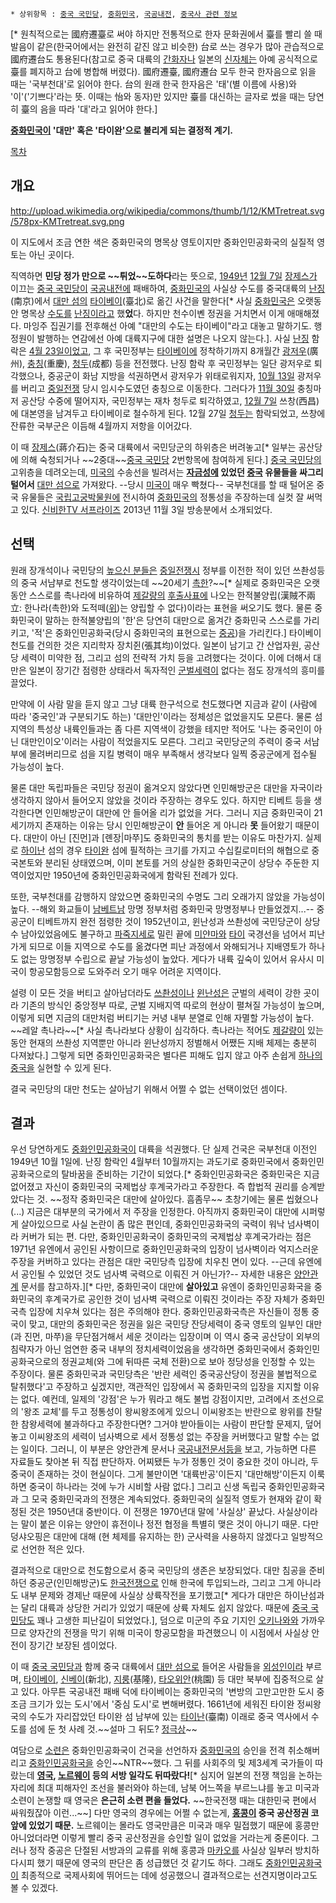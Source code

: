  * 상위항목 : [[중국 국민당]], [[중화민국]], [[국공내전]], [[중국사 관련 정보]]

{{{+1 國府遷臺, 國府遷台}}}[* 원칙적으로는 國府遷臺로 써야 하지만 전통적으로 한자 문화권에서 臺를 빨리 쓸 때 발음이 같은(한국어에서는 완전히 같진 않고 비슷한) 台로 쓰는 경우가 많아 관습적으로 國府遷台도 통용된다(참고로 중국 대륙의 [[간화자]]나 일본의 [[신자체]]는 아예 공식적으로 臺를 폐지하고 台에 병합해 버렸다). 國府遷臺, 國府遷台 모두 한국 한자음으로 읽을 때는 '국부천대'로 읽어야 한다. 台의 원래 한국 한자음은 '태'(별 이름에 사용)와 '이'('기쁘다'라는 뜻. 이때는 怡와 동자)만 있지만 臺를 대신하는 글자로 썼을 때는 당연히 臺의 음을 따라 '대'라고 읽어야 한다.]

'''[[중화민국]]이 '대만' 혹은 '타이완'으로 불리게 되는 결정적 계기.'''

[[목차]]
== 개요 ==
http://upload.wikimedia.org/wikipedia/commons/thumb/1/12/KMTretreat.svg/578px-KMTretreat.svg.png

이 지도에서 조금 연한 색은 중화민국의 명목상 영토이지만 중화인민공화국의 실질적 영토는 아닌 곳이다.

직역하면 '''{{{#red 국}}}민당 정{{{#red 부}}}가 {{{#red 대}}}만으로 ~~튀었~~{{{#red 천}}}도하다'''라는 뜻으로, [[1949년]] [[12월 7일]] [[장제스]]가 이끄는 [[중국 국민당]]이 [[국공내전]]에 패배하여, [[중화민국]]의 사실상 수도를 중국대륙의 [[난징]](南京)에서 [[대만 섬]]의 [[타이베이]](臺北)로 옮긴 사건을 말한다[* 사실 [[중화민국]]은 오랫동안 명목상 [[수도]]를 [[난징]]이라고 했'''었'''다. 하지만 천수이볜 정권을 거치면서 이게 애매해졌다. 마잉주 집권기를 전후해선 아예 "대만의 수도는 타이베이"라고 대놓고 말하기도. 행정원이 발행하는 연감에선 아예 대륙지구에 대한 설명은 나오지 않는다.]. 사실 [[난징]] 함락은 [[4월 23일]]이었고, 그 후 국민정부는 [[타이베이]]에 정착하기까지 8개월간 [[광저우]](廣州), [[충칭]](重慶), [[청두]](成都) 등을 전전했다. 난징 함락 후 국민정부는 일단 광저우로 퇴각했으나, 중공군이 화남 지방을 석권하면서 광저우가 위태로워지자, [[10월 13일]] 광저우를 버리고 [[중일전쟁]] 당시 임시수도였던 충칭으로 이동한다. 그러다가 [[11월 30일]] 충칭마저 공산당 수중에 떨어지자, 국민정부는 재차 청두로 퇴각하였고, [[12월 7일]] 쓰창(西昌)에 대본영을 남겨두고 타이베이로 철수하게 된다. 12월 27일 [[청두]]는 함락되었고, 쓰창에 잔류한 국부군은 이듬해 4월까지 저항을 이어갔다.

이 때 [[장제스]](蔣介石)는 중국 대륙에서 국민당군의 하위층은 버려놓고[* 일부는 공산당에 의해 숙청되거나 ~~2중대~~[[중국 국민당]] 2번항목에 참여하게 된다.] [[중국 국민당]]의 고위층을 데려오는데, [[미국]]의 수송선을 빌려서는 '''[[자금성]]에 있었던 [[중국]] 유물들을 싸그리 털어서''' [[대만 섬]]으로 가져왔다. --당시 [[미국]]이 매우 빡쳤다-- 국부천대를 할 때 털어온 중국 유물들은 [[국립고궁박물원]]에 전시하여 [[중화민국]]의 정통성을 주장하는데 실컷 잘 써먹고 있다. [[신비한TV 서프라이즈]] 2013년 11월 3일 방송분에서 소개되었다.

== 선택 ==
원래 장개석이나 국민당의 [[높으신 분]]들은 [[중일전쟁]]시 정부를 이전한 적이 있던 쓰촨성등의 중국 서남부로 천도할 생각이었는데 ~~20세기 [[촉한]]?~~[* 실제로 중화민국은 오랫동안 스스로를 촉나라에 비유하여 [[제갈량]]의 [[출사표|후출사표]]에 나오는 한적불양립(漢賊不兩立: 한나라(촉한)와 도적떼([[위(삼국시대)|위]])는 양립할 수 없다)이라는 표현을 써오기도 했다. 물론 중화민국이 말하는 한적불양립의 '한'은 당연히 대만으로 옮겨간 중화민국 스스로를 가리키고, '적'은 중화인민공화국(당시 중화민국의 표현으로는 [[중공]])을 가리킨다.] 타이베이 천도를 건의한 것은 지리학자 장치쥔(張其均)이었다. 일본이 남기고 간 산업자원, 공산당 세력이 미약한 점, 그리고 섬의 전략적 가치 등을 고려했다는 것이다. 이에 더해서 대만은 일본이 장기간 점령한 상태라서 독자적인 [[군벌]]세력이 없다는 점도 장개석의 흥미를 끌었다.

만약에 이 사람 말을 듣지 않고 그냥 대륙 한구석으로 천도했다면 지금과 같이 (사람에 따라 '중국인'과 구분되기도 하는) '대만인'이라는 정체성은 없었을지도 모른다. 물론 섬 지역의 특성상 내륙인들과는 좀 다른 지역색이 강했을 테지만 적어도 '나는 중국인이 아닌 대만인이오'이러는 사람이 적었을지도 모른다. 그리고 국민당군의 주력이 중국 서남부에 몰려버리므로 섬을 지킬 병력이 매우 부족해서 생각보다 일찍 중공군에게 접수될 가능성이 높다. 

물론 대만 독립파들은 국민당 정권이 옮겨오지 않았다면 인민해방군은 대만을 자국이라 생각하지 않아서 들어오지 않았을 것이라 주장하는 경우도 있다. 하지만 티베트 등을 생각한다면 인민해방군이 대만에 안 들어올 리가 없었을 거다. 그러니 지금 중화민국이 21세기까지 존재하는 이유는 당시 인민해방군이 '''안''' 들어온 게 아니라 '''못''' 들어왔기 때문이다. 대만이 아닌 [진먼]과 [롄장|마쭈]도 중화민국의 통치를 받는 이유도 마찬가지. 실제로 [[하이난]] 섬의 경우 [[타이완]] 섬에 필적하는 크기를 가지고 수십킬로미터의 해협으로 중국본토와 분리된 상태였으며, 이미 본토를 거의 상실한 중화민국군이 상당수 주둔한 지역이었지만 1950년에 중화인민공화국에게 함락된 전례가 있다.

또한, 국부천대를 감행하지 않았으면 중화민국의 수명도 그리 오래가지 않았을 가능성이 높다. --해외 화교들이 [[남베트남]] 망명 정부처럼 중화민국 망명정부나 만들었겠지...-- 중공군이 티베트까지 완전 점령한 것이 1952년이고, 윈난성과 쓰촨성에 국민당군이 상당수 남아있었음에도 불구하고 [[파죽지세]]로 밀린 끝에 [[미얀마]]와 [[타이]] 국경선을 넘어서 피난가게 되므로 이들 지역으로 수도를 옮겼다면 피난 과정에서 와해되거나 지배영토가 하나도 없는 망명정부 수립으로 끝날 가능성이 높았다. 게다가 내륙 깊숙이 있어서 유사시 미국이 항공모함등으로 도와주러 오기 매우 어려운 지역이다.

설령 이 모든 것을 버티고 살아남더라도 [[쓰촨성]]이나 [[윈난성]]은 군벌의 세력이 강한 곳이라 기존의 방식인 중앙정부 따로, 군벌 지배지역 따로의 현상이 펼쳐질 가능성이 높으며, 이렇게 되면 지금의 대만처럼 버티기는 커녕 내부 분열로 인해 자멸할 가능성이 높다. ~~레알 촉나라~~[* 사실 촉나라보다 상황이 심각하다. 촉나라는 적어도 [[제갈량]]이 있는 동안 현재의 쓰촨성 지역뿐만 아니라 윈난성까지 정벌해서 어쨌든 지배 체제는 충분히 다져놨다.] 그렇게 되면 중화인민공화국은 별다른 피해도 입지 않고 아주 손쉽게 [[하나의 중국]]을 실현할 수 있게 된다. 

결국 국민당의 대만 천도는 살아남기 위해서 어쩔 수 없는 선택이었던 셈이다. 

== 결과 ==
우선 당연하게도 [[중화인민공화국]]이 대륙을 석권했다. 단 실제 건국은 국부천대 이전인 1949년 10월 1일에. 난징 함락인 4월부터 10월까지는 과도기로 중화민국에서 중화인민공화국으로의 탈바꿈을 준비하는 기간이 되었다.[* 중화인민공화국은 중화민국은 지금 없어졌고 자신이 중화민국의 국제법상 후계국가라고 주장한다. 즉 합법적 권리를 승계받았다는 것. ~~정작 중화민국은 대만에 살아있다. 흠좀무~~ 초창기에는 물론 씹혔으나(...) 지금은 대부분의 국가에서 저 주장을 인정한다. 아직까지 중화민국이 대만에 시퍼렇게 살아있으므로 사실 논란이 좀 많은 편인데, 중화인민공화국의 국력이 워낙 넘사벽이라 커버가 되는 편. 다만, 중화인민공화국이 중화민국의 국제법상 후계국가라는 점은 1971년 유엔에서 공인된 사항이므로 중화인민공화국의 입장이 넘사벽이라 억지스러운 주장을 커버하고 있다는 관점은 대만 국민당측 입장에 치우친 면이 있다. --근데 유엔에서 공인될 수 있었던 것도 넘사벽 국력으로 이뤄진 거 아닌가?-- 자세한 내용은 [[양안관계]] 문서를 참고하자.][* 다만, 중화민국이 대만에 '''살아있고''' 유엔이 중화인민공화국을 중화민국의 후계국가로 공인한 것이 넘사벽 국력으로 이뤄진 것이라는 주장 자체가 중화민국측 입장에 치우쳐 있다는 점은 주의해야 한다. 중화인민공화국측은 자신들이 정통 중국이 맞고, 대만의 중화민국은 정권을 잃은 국민당 잔당세력이 중국 영토의 일부인 대만(과 진먼, 마쭈)을 무단점거해서 세운 것이라는 입장이며 이 역시 중국 공산당이 외부의 침략자가 아닌 엄연한 중국 내부의 정치세력이었음을 생각하면 중화민국에서 중화인민공화국으로의 정권교체(와 그에 뒤따른 국체 전환)으로 보아 정당성을 인정할 수 있는 주장이다. 물론 중화민국과 국민당측은 '반란 세력인 중국공산당이 정권을 불법적으로 탈취했다'고 주장하고 싶겠지만, 객관적인 입장에서 꼭 중화민국의 입장을 지지할 이유는 없다. 예컨데, 일제의 '강점'은 누가 뭐라고 해도 불법 강점이지만, 고려에서 조선으로의 '왕조 교체'를 두고 정통성이 왕씨왕조에게 있으니 이씨왕조는 반란으로 왕위를 찬탈한 참왕세력에 불과하다고 주장한다면? 그거야 받아들이는 사람이 판단할 문제지, 덮어놓고 이씨왕조의 세력이 넘사벽으로 세서 정통성 없는 주장을 커버했다고 말할 수는 없는 일이다. 그러니, 이 부분은 양안관계 문서나 [[국공내전]]문서등을 보고, 가능하면 다른 자료들도 찾아본 뒤 직접 판단하자. 어찌됐든 누가 정통인 것이 중요한 것이 아니라, 두 중국이 존재하는 것이 현실이다. 그게 불만이면 '대륙반공'이든지 '대만해방'이든지 이룩하면 중국이 하나라는 것에 누가 시비할 사람 없다.] 그리고 신생 독립국 중화인민공화국과 그 모국 중화민국과의 전쟁은 계속되었다. 중화민국의 실질적 영토가 현재와 같이 확정된 것은 1950년대 중반이다. 이 전쟁은 1970년대 말에 '사실상' 끝났다. 사실상이라는 말이 붙은 이유는 양안이 휴전이나 정전 협정을 특별히 맺은 것이 아니기 때문. 다만 덩샤오핑은 대만에 대해 (현 체제를 유지하는 한) 군사력을 사용하지 않겠다고 일방적으로 선언한 적은 있다.


결과적으로 대만으로 천도함으로서 중국 국민당의 생존은 보장되었다. 대만 침공을 준비하던 중공군(인민해방군)도 [[한국전쟁]]으로 인해 한국에 투입되느라, 그리고 그게 아니라도 내부 문제와 경제난 때문에 사실상 상륙작전을 포기했고[* 게다가 대만은 하이난섬과는 달리 대륙과 상당한 거리가 있었기 때문에 상륙 자체도 쉽지 않았다. 때문에 [[중국 국민당]]도 꽤나 고생한 피난길이 되었었다.], 덤으로 미군의 주요 기지인 [[오키나와]]와 가까우므로 양자간의 전쟁을 막기 위해 미국이 항공모함을 파견했으니 이 시점에서 사실상 안전이 장기간 보장된 셈이었다.

이 때 [[중국 국민당]]과 함께 중국 대륙에서 [[대만 섬]]으로 들어온 사람들을 [[외성인]]이라 부르며, [[타이베이]], [[신베이]](新北), [[지룽]](基隆), [[타오위안]](桃園) 등 대만 북부에 집중적으로 살고 있다. 아무튼 국공내전 패배 덕에 타이베이는 중화민국의 '변방의 고만고만한 도시 중 조금 크기가 있는 도시'에서 '중심 도시'로 변해버렸다. 1661년에 세워진 타이완 정씨왕국의 수도가 자리잡았던 타이완 섬 남부에 있는 [[타이난]](臺南) 이래로 중국 역사에서 수도를 섬에 둔 첫 사례 것.~~설마 그 뒤도? [[정극상]]~~

여담으로 [[소련]]은 중화인민공화국이 건국을 선언하자 [[중화민국]]의 승인을 전격 취소해버리고 [[중화인민공화국]]을 승인~~NTR~~했다. 그 뒤를 사회주의 및 제3세계 국가들이 따랐는데 '''[[영국]], [[노르웨이]] 등의 서방 일각도 뒤따랐다!'''[* 심지어 일본의 전쟁 책임을 논하는 자리에 최대 피해자인 조선을 불러와야 하는데, 남북 어느쪽을 부르느냐를 놓고 미국과 소련이 논쟁할 때 영국은 '''은근히 소련 편을 들었다.''' ~~한국전쟁 때는 대한민국 편에서 싸워줬잖아 이런...~~] 다만 영국의 경우에는 어쩔 수 없는게, '''[[홍콩]]이 중국 공산정권 코앞에 있었기 때문.''' 노르웨이는 몰라도 영국만큼은 미국과 매우 밀접했기 때문에 홍콩만 아니었더라면 이렇게 빨리 중국 공산정권을 승인할 일이 없었을 거라는게 중론이다. 그러나 정작 중공은 단절된 서방과의 교류를 위해 홍콩과 [[마카오]]를 사실상 일부러 방치하다시피 했기 때문에 영국의 판단은 좀 성급했던 것 같기도 하다. 그래도 [[중화인민공화국]]이 최종적으로 국제사회에 뛰어드는 데에 성공했으니 결과적으로는 선견지명이라고도 볼 수 있겠다.
